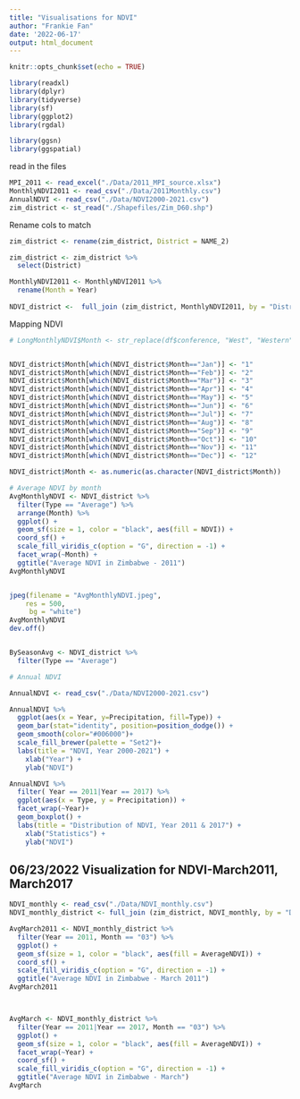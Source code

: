 ```yaml
---
title: "Visualisations for NDVI"
author: "Frankie Fan"
date: '2022-06-17'
output: html_document
---
```


```r
knitr::opts_chunk$set(echo = TRUE)
```



```r
library(readxl)
library(dplyr)
library(tidyverse)
library(sf)
library(ggplot2)
library(rgdal)

library(ggsn)
library(ggspatial)
```

read in the files
```r
MPI_2011 <- read_excel("./Data/2011_MPI_source.xlsx")
MonthlyNDVI2011 <- read_csv("./Data/2011Monthly.csv")
AnnualNDVI <- read_csv("./Data/NDVI2000-2021.csv")
zim_district <- st_read("./Shapefiles/Zim_D60.shp")  
```

Rename cols to match
```r
zim_district <- rename(zim_district, District = NAME_2)
```


```r
zim_district <- zim_district %>% 
  select(District)

MonthlyNDVI2011 <- MonthlyNDVI2011 %>% 
  rename(Month = Year)
 
NDVI_district <-  full_join (zim_district, MonthlyNDVI2011, by = "District")
```


Mapping NDVI
```r

# LongMonthlyNDVI$Month <- str_replace(df$conference, "West", "Western")


NDVI_district$Month[which(NDVI_district$Month=="Jan")] <- "1"
NDVI_district$Month[which(NDVI_district$Month=="Feb")] <- "2"
NDVI_district$Month[which(NDVI_district$Month=="Mar")] <- "3"
NDVI_district$Month[which(NDVI_district$Month=="Apr")] <- "4"
NDVI_district$Month[which(NDVI_district$Month=="May")] <- "5"
NDVI_district$Month[which(NDVI_district$Month=="Jun")] <- "6"
NDVI_district$Month[which(NDVI_district$Month=="Jul")] <- "7"
NDVI_district$Month[which(NDVI_district$Month=="Aug")] <- "8"
NDVI_district$Month[which(NDVI_district$Month=="Sep")] <- "9"
NDVI_district$Month[which(NDVI_district$Month=="Oct")] <- "10"
NDVI_district$Month[which(NDVI_district$Month=="Nov")] <- "11"
NDVI_district$Month[which(NDVI_district$Month=="Dec")] <- "12"

NDVI_district$Month <- as.numeric(as.character(NDVI_district$Month))

# Average NDVI by month
AvgMonthlyNDVI <- NDVI_district %>% 
  filter(Type == "Average") %>% 
  arrange(Month) %>% 
  ggplot() +
  geom_sf(size = 1, color = "black", aes(fill = NDVI)) +
  coord_sf() +
  scale_fill_viridis_c(option = "G", direction = -1) +
  facet_wrap(~Month) +
  ggtitle("Average NDVI in Zimbabwe - 2011")
AvgMonthlyNDVI


jpeg(filename = "AvgMonthlyNDVI.jpeg", 
    res = 500,
     bg = "white")
AvgMonthlyNDVI
dev.off()


BySeasonAvg <- NDVI_district %>% 
  filter(Type == "Average") 

```

```r
# Annual NDVI

AnnualNDVI <- read_csv("./Data/NDVI2000-2021.csv")

AnnualNDVI %>% 
  ggplot(aes(x = Year, y=Precipitation, fill=Type)) +
  geom_bar(stat="identity", position=position_dodge()) +
  geom_smooth(color="#006000")+
  scale_fill_brewer(palette = "Set2")+
  labs(title = "NDVI, Year 2000-2021") +
    xlab("Year") +
    ylab("NDVI")

AnnualNDVI %>% 
  filter( Year == 2011|Year == 2017) %>% 
  ggplot(aes(x = Type, y = Precipitation)) + 
  facet_wrap(~Year)+
  geom_boxplot() +
  labs(title = "Distribution of NDVI, Year 2011 & 2017") +
    xlab("Statistics") +
    ylab("NDVI")

```



## 06/23/2022 Visualization for NDVI-March2011, March2017
```r
NDVI_monthly <- read_csv("./Data/NDVI_monthly.csv") 
NDVI_monthly_district <- full_join (zim_district, NDVI_monthly, by = "District")

AvgMarch2011 <- NDVI_monthly_district %>% 
  filter(Year == 2011, Month == "03") %>% 
  ggplot() +
  geom_sf(size = 1, color = "black", aes(fill = AverageNDVI)) +
  coord_sf() +
  scale_fill_viridis_c(option = "G", direction = -1) +
  ggtitle("Average NDVI in Zimbabwe - March 2011")
AvgMarch2011



AvgMarch <- NDVI_monthly_district %>% 
  filter(Year == 2011|Year == 2017, Month == "03") %>% 
  ggplot() +
  geom_sf(size = 1, color = "black", aes(fill = AverageNDVI)) +
  facet_wrap(~Year) +
  coord_sf() +
  scale_fill_viridis_c(option = "G", direction = -1) +
  ggtitle("Average NDVI in Zimbabwe - March")
AvgMarch
```

